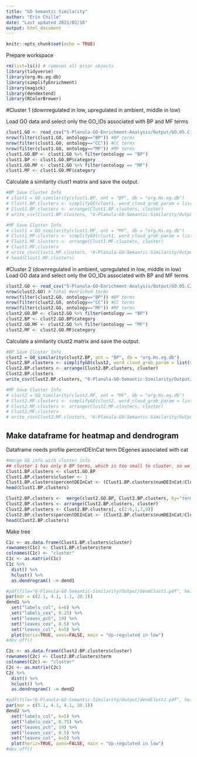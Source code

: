 ```yaml
---
title: "GO Semantic Similarity"
author: "Erin Chille"
date: "Last updated 2021/02/16"
output: html_document
---
```


```r
knitr::opts_chunk$set(echo = TRUE)
```

Prepare workspace
```r
rm(list=ls()) # removes all prior objects
library(tidyverse)
library(org.Hs.eg.db)
library(simplifyEnrichment)
library(magick)
library(dendextend)
library(RColorBrewer)
```

#Cluster 1 (downregulated in low, upregulated in ambient, middle in low)

Load GO data and select only the GO_IDs associated with BP and MF terms
```r
clust1.GO <- read_csv("5-Planula-GO-Enrichment-Analysis/Output/GO.05.C1.csv", col_names = TRUE)
nrow(filter(clust1.GO, ontology=="BP")) #BP terms
nrow(filter(clust1.GO, ontology=="CC")) #CC terms
nrow(filter(clust1.GO, ontology=="MF")) #MF terms
clust1.GO.BP <- clust1.GO %>% filter(ontology == "BP")
clust1.BP <- clust1.GO.BP$category
clust1.GO.MF <- clust1.GO %>% filter(ontology == "MF")
clust1.MF <- clust1.GO.MF$category
```

Calculate a similarity clust1 matrix and save the output.
```r
#BP Save Cluster Info
# clust1 = GO_similarity(clust1.BP, ont = "BP", db = "org.Hs.eg.db")
# Clust1.BP.clusters <- simplifyGO(clust1, word_cloud_grob_param = list(max_width = 50), max_words=20)
# Clust1.BP.clusters <- arrange(Clust1.BP.clusters, cluster)
# write_csv(Clust1.BP.clusters, "6-Planula-GO-Semantic-Similarity/Output/Clust1.BP.clusters.csv")

#MF Save Cluster Info
# clust1 = GO_similarity(clust1.MF, ont = "MF", db = "org.Hs.eg.db")
# Clust1.MF.clusters <- simplifyGO(clust1, word_cloud_grob_param = list(max_width = 50), max_words=20)
# Clust1.MF.clusters <- arrange(Clust1.MF.clusters, cluster)
# Clust1.MF.clusters
# write_csv(Clust1.MF.clusters, "6-Planula-GO-Semantic-Similarity/Output/Clust1.MF.clusters.csv")
# head(Clust1.MF.clusters)
```
#Cluster 2 (downregulated in ambient, upregulated in low, middle in low)
Load GO data and select only the GO_IDs associated with BP and MF terms
```r
clust2.GO <- read_csv("5-Planula-GO-Enrichment-Analysis/Output/GO.05.C2.csv", col_names = TRUE)
nrow(clust2.GO) # total #enriched terms
nrow(filter(clust2.GO, ontology=="BP")) #BP terms
nrow(filter(clust2.GO, ontology=="CC")) #CC terms
nrow(filter(clust2.GO, ontology=="MF")) #MF terms
clust2.GO.BP <- clust2.GO %>% filter(ontology == "BP")
clust2.BP <- clust2.GO.BP$category
clust2.GO.MF <- clust2.GO %>% filter(ontology == "MF")
clust2.MF <- clust2.GO.MF$category
```

Calculate a similarity clust2 matrix and save the output.
```r
#BP Save Cluster Info
clust2 = GO_similarity(clust2.BP, ont = "BP", db = "org.Hs.eg.db")
Clust2.BP.clusters <- simplifyGO(clust2, word_cloud_grob_param = list(max_width = 50), max_words=20)
Clust2.BP.clusters <- arrange(Clust2.BP.clusters, cluster)
Clust2.BP.clusters
write_csv(Clust2.BP.clusters, "6-Planula-GO-Semantic-Similarity/Output/Clust2.BP.clusters.csv")

#MF Save Cluster Info
# clust2 = GO_similarity(clust2.MF, ont = "MF", db = "org.Hs.eg.db")
# Clust2.MF.clusters <- simplifyGO(clust2, word_cloud_grob_param = list(max_width = 50), max_words=20)
# Clust2.MF.clusters <- arrange(Clust2.MF.clusters, cluster)
# Clust2.MF.clusters
# write_csv(Clust2.MF.clusters, "6-Planula-GO-Semantic-Similarity/Output/Clust2.MF.clusters.csv")
```

## Make dataframe for heatmap and dendrogram

Dataframe needs profile	percentDEInCat	term	DEgenes associated with cat
```r
#merge GO info with cluster info
## cluster 1 has only 6 BP terms, which is too small to cluster, so we will call it one cluster
Clust1.BP.clusters <- clust1.GO.BP
Clust1.BP.clusters$cluster <- 1
Clust1.BP.clusters$percentDEInCat <- (Clust1.BP.clusters$numDEInCat/Clust1.BP.clusters$numInCat)*100
head(Clust1.BP.clusters)

Clust2.BP.clusters <-  merge(clust2.GO.BP, Clust2.BP.clusters, by="term")
Clust2.BP.clusters <- arrange(Clust2.BP.clusters, cluster)
Clust2.BP.clusters <- Clust2.BP.clusters[, c(2:6,1,7,9)]
Clust2.BP.clusters$percentDEInCat <- (Clust2.BP.clusters$numDEInCat/Clust2.BP.clusters$numInCat)*100
head(Clust2.BP.clusters)
```

Make tree
```r
C1c <- as.data.frame(Clust1.BP.clusters$cluster)
rownames(C1c) <- Clust1.BP.clusters$term
colnames(C1c) <- "cluster"
C1c <- as.matrix(C1c)
C1c %>%
  dist() %>% 
  hclust() %>% 
  as.dendrogram() -> dend1

#pdf(file="6-Planula-GO-Semantic-Similarity/Output/dendClust1.pdf", height = 5, width= 7)
par(mar = c(2.1, 4.1, 1.1, 20.1))
dend1 %>%
  set("labels_col", k=6) %>%
  set("labels_cex", 0.25) %>%        
  set("leaves_pch", 19) %>%
  set("leaves_cex", 0.5) %>%
  set("leaves_col", k=5) %>% 
  plot(horiz=TRUE, axes=FALSE, main = "Up-regulated in low")
#dev.off()

C2c <- as.data.frame(Clust2.BP.clusters$cluster)
rownames(C2c) <- Clust2.BP.clusters$term
colnames(C2c) <- "cluster"
C2c <- as.matrix(C2c)
C2c %>%
  dist() %>% 
  hclust() %>% 
  as.dendrogram() -> dend2

#pdf(file="6-Planula-GO-Semantic-Similarity/Output/dendClust2.pdf", height = 5, width= 7)
par(mar = c(5.1, 4.1, 4.1, 20.1))
dend2 %>%
  set("labels_col", k=5) %>%
  set("labels_cex", 0.75) %>%        
  set("leaves_pch", 19) %>%
  set("leaves_cex", 0.5) %>%
  set("leaves_col", k=5) %>% 
  plot(horiz=TRUE, axes=FALSE, main = "Up-regulated in low")
#dev.off()

```
